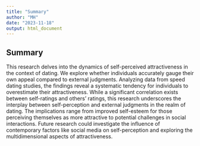 ```yaml
---
title: "Summary"
author: "MH"
date: "2023-11-18"
output: html_document
---
```


## Summary

This research delves into the dynamics of self-perceived attractiveness in the context of dating. We explore whether individuals accurately gauge their own appeal compared to external judgments. Analyzing data from speed dating studies, the findings reveal a systematic tendency for individuals to overestimate their attractiveness. While a significant correlation exists between self-ratings and others' ratings, this research underscores the interplay between self-perception and external judgments in the realm of dating. The implications range from improved self-esteem for those perceiving themselves as more attractive to potential challenges in social interactions. Future research could investigate the influence of contemporary factors like social media on self-perception and exploring the multidimensional aspects of attractiveness.
